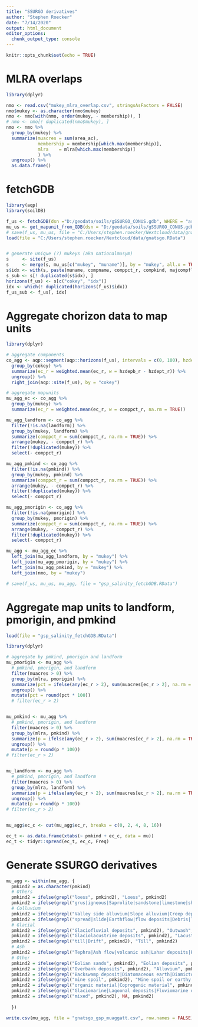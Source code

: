 ```yaml
---
title: "SSURGO derivatives"
author: "Stephen Roecker"
date: "7/14/2020"
output: html_document
editor_options: 
  chunk_output_type: console
---
```


```r
knitr::opts_chunk$set(echo = TRUE)
```



# MLRA overlaps

```r
library(dplyr)

nmo <- read.csv("mukey_mlra_overlap.csv", stringsAsFactors = FALSE)
nmo$mukey <- as.character(nmo$mukey)
nmo <- nmo[with(nmo, order(mukey, - membership)), ]
# nmo <- nmo[! duplicated(nmo$mukey), ]
nmo <- nmo %>%
  group_by(mukey) %>%
  summarize(muacres = sum(area_ac),
            membership = membership[which.max(membership)],
            mlra    = mlra[which.max(membership)]
            ) %>%
  ungroup() %>%
  as.data.frame()

```



# fetchGDB

```r
library(aqp)
library(soilDB)

f_us <- fetchGDB(dsn ="D:/geodata/soils/gSSURGO_CONUS.gdb", WHERE = "areasymbol LIKE '%'")
mu_us <- get_mapunit_from_GDB(dsn = "D:/geodata/soils/gSSURGO_CONUS.gdb", WHERE = "muname LIKE '%'", stats = TRUE)
# save(f_us, mu_us, file = "C:/Users/stephen.roecker/Nextcloud/data/gnatsgo.RData")
load(file = "C:/Users/stephen.roecker/Nextcloud/data/gnatsgo.RData")


# generate unique (?) mukeys (aka nationalmusym)
s     <- site(f_us)
s     <- merge(s, mu_us[c("mukey", "muname")], by = "mukey", all.x = TRUE)
s$idx <- with(s, paste(muname, compname, comppct_r, compkind, majcompflag, localphase, drainagecl, erocl, slope_r))
s_sub <- s[! duplicated(s$idx), ]
horizons(f_us) <- s[c("cokey", "idx")]
idx <- which(! duplicated(horizons(f_us)$idx))
f_us_sub <- f_us[, idx]

```



# Aggregate chorizon data to map units

```r

library(dplyr)

# aggregate components
co_agg <- aqp::segment(aqp::horizons(f_us), intervals = c(0, 100), hzdepcols = c("hzdept_r", "hzdepb_r")) %>%
  group_by(cokey) %>%
  summarize(ec_r = weighted.mean(ec_r, w = hzdepb_r - hzdept_r)) %>%
  ungroup() %>%
  right_join(aqp::site(f_us), by = "cokey") 

# aggregate mapunits
mu_agg_ec <- co_agg %>%
  group_by(mukey) %>%
  summarize(ec_r = weighted.mean(ec_r, w = comppct_r, na.rm = TRUE))

mu_agg_landform <- co_agg %>%
  filter(!is.na(landform)) %>%
  group_by(mukey, landform) %>%
  summarize(comppct_r = sum(comppct_r, na.rm = TRUE)) %>%
  arrange(mukey, - comppct_r) %>%
  filter(!duplicated(mukey)) %>%
  select(- comppct_r)

mu_agg_pmkind <- co_agg %>%
  filter(!is.na(pmkind)) %>%
  group_by(mukey, pmkind) %>%
  summarize(comppct_r = sum(comppct_r, na.rm = TRUE)) %>%
  arrange(mukey, - comppct_r) %>%
  filter(!duplicated(mukey)) %>%
  select(- comppct_r)

mu_agg_pmorigin <- co_agg %>%
  filter(!is.na(pmorigin)) %>%
  group_by(mukey, pmorigin) %>%
  summarize(comppct_r = sum(comppct_r, na.rm = TRUE)) %>%
  arrange(mukey, - comppct_r) %>%
  filter(!duplicated(mukey)) %>%
  select(- comppct_r)

mu_agg <- mu_agg_ec %>%
  left_join(mu_agg_landform, by = "mukey") %>%
  left_join(mu_agg_pmorigin, by = "mukey") %>%
  left_join(mu_agg_pmkind, by = "mukey") %>%
  left_join(nmo, by = "mukey")

# save(f_us, mu_us, mu_agg, file = "gsp_salinity_fetchGDB.RData")

```



# Aggregate map units to landform, pmorigin, and pmkind

```r

load(file = "gsp_salinity_fetchGDB.RData")

library(dplyr)

# aggregate by pmkind, pmorigin and landform
mu_pmorigin <- mu_agg %>%
  # pmkind, pmorigin, and landform
  filter(muacres > 0) %>%
  group_by(mlra, pmorigin) %>%
  summarize(pct = ifelse(any(ec_r > 2), sum(muacres[ec_r > 2], na.rm = TRUE) / sum(muacres, na.rm = TRUE), 0)) %>%
  ungroup() %>%
  mutate(pct = round(pct * 100))
  # filter(ec_r > 2)


mu_pmkind <- mu_agg %>%
  # pmkind, pmorigin, and landform
  filter(muacres > 0) %>%
  group_by(mlra, pmkind) %>%
  summarize(p = ifelse(any(ec_r > 2), sum(muacres[ec_r > 2], na.rm = TRUE) / sum(muacres, na.rm = TRUE), 0)) %>%
  ungroup() %>%
  mutate(p = round(p * 100))
# filter(ec_r > 2)


mu_landform <- mu_agg %>%
  # pmkind, pmorigin, and landform
  filter(muacres > 0) %>%
  group_by(mlra, landform) %>%
  summarize(p = ifelse(any(ec_r > 2), sum(muacres[ec_r > 2], na.rm = TRUE) / sum(muacres, na.rm = TRUE), 0)) %>%
  ungroup() %>%
  mutate(p = round(p * 100))
# filter(ec_r > 2)


mu_agg$ec_c <- cut(mu_agg$ec_r, breaks = c(0, 2, 4, 8, 16))

ec_t <- as.data.frame(xtabs(~ pmkind + ec_c, data = mu))
ec_t <- tidyr::spread(ec_t, ec_c, Freq)

```



# Generate SSURGO derivatives

```r

mu_agg <- within(mu_agg, {
  pmkind2 = as.character(pmkind)
  # Others
  pmkind2 = ifelse(grepl("loess", pmkind2), "Loess", pmkind2)
  pmkind2 = ifelse(grepl("grus|igneous|Saprolite|sandstone|limestone|shale", pmkind2, ignore.case = TRUE), "Residuum", pmkind2)
  # Colluvium
  pmkind2 = ifelse(grepl("Valley side alluvium|Slope alluvium|Creep deposits|Pedisediment|Cryoturbate", pmkind2), "Colluvium", pmkind2)
  pmkind2 = ifelse(grepl("spread|slide|Earthflow|flow deposits|Debris|Talus|rock|Scree|mass movement", pmkind2, ignore.case = TRUE), "	Mass movement deposits", pmkind2)
  # Glacial
  pmkind2 = ifelse(grepl("Glaciofluvial deposits", pmkind2), "Outwash", pmkind2)
  pmkind2 = ifelse(grepl("Glaciolacustrine deposits", pmkind2), "Lacustrine deposits", pmkind2)
  pmkind2 = ifelse(grepl("till|Drift", pmkind2), "Till", pmkind2)
  # Ash
  pmkind2 = ifelse(grepl("Tephra|Ash flow|volcanic ash|Lahar deposits|Pyroclastic flow|Tuff|Scoria|Cinders|Pumice", pmkind2, ignore.case = TRUE), "Volcanic ash", pmkind2)
  # Other
  pmkind2 = ifelse(grepl("Eolian sands", pmkind2), "Eolian deposits", pmkind2)
  pmkind2 = ifelse(grepl("Overbank deposits", pmkind2), "Alluvium", pmkind2)
  pmkind2 = ifelse(grepl("Backswamp deposit|Diatomaceous earth|Diamicton|Marl", pmkind2), "Lacustrine deposits", pmkind2)
  pmkind2 = ifelse(grepl("mine spoil", pmkind2), "Mine spoil or earthy fill", pmkind2)
  pmkind2 = ifelse(grepl("organic material|Coprogenic material", pmkind2), "Organic material", pmkind2)
  pmkind2 = ifelse(grepl("Glaciomarine|Lagoonal deposits|Fluviomarine deposits|Estuarine deposits|Greensands", pmkind2), "Marine deposits", pmkind2)
  pmkind2 = ifelse(grepl("mixed", pmkind2), NA, pmkind2)
  
  })

write.csv(mu_agg, file = "gnatsgo_gsp_muaggatt.csv", row.names = FALSE)


```


          
